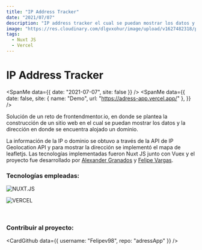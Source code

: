 ```yaml
---
title: "IP Address Tracker"
date: "2021/07/07"
description: "IP address tracker el cual se puedan mostrar los datos y la dirección en donde se encuentra alojado un dominio."
image: "https://res.cloudinary.com/dlgvxohur/image/upload/v1627482318/proyectos/ip-address-tracker/g1alexander-foto-1.webp"
tags:
  - Nuxt JS
  - Vercel
---
```


# IP Address Tracker

<section>

<SpanMe data={{ date: "2021-07-07", site: false }} />
<SpanMe
  data={{
    date: false,
    site: { name: "Demo", url: "https://adress-app.vercel.app/" },
  }}
/>

</section>

Solución de un reto de frontendmentor.io, en donde se plantea la construcción de un sitio web en el cual se puedan mostrar los datos y la dirección en donde se encuentra alojado un dominio.

La información de la IP o dominio se obtuvo a través de la API de IP Geolocation API y para mostrar la dirección se implementó el mapa de leafletjs. Las tecnologías implementadas fueron Nuxt JS junto con Vuex y el proyecto fue desarrollado por <a href="https://www.linkedin.com/in/g1alexander/" target="_blank" rel="noreferrer">Alexander Granados</a> y <a href="https://www.linkedin.com/in/felipevargass/" target="_blank" rel="noreferrer">Felipe Vargas</a>.

### Tecnologías empleadas:

<section>

![NUXT.JS](https://img.shields.io/badge/-NUXT.JS-00C58E?&logo=nuxtdotjs&logoColor=ffffff)

![VERCEL](https://img.shields.io/badge/-VERCEL-000000?&logo=Vercel&logoColor=ffffff)

</section>

<br />

<ImageMe
  src="https://res.cloudinary.com/dlgvxohur/image/upload/v1627482318/proyectos/ip-address-tracker/g1alexander-foto-1.webp"
  alt="portada-ip-tracker"
/>

### Contribuir al proyecto:

<CardGithub data={{ username: "Felipev98", repo: "adressApp" }} />
